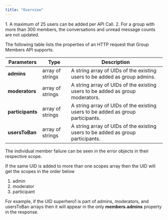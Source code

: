 ```yaml
---
title: "Overview"
---
```


<Info>
1. A maximum of 25 users can be added per API Call.
2. For a group with more than 300 members, the conversations and unread message counts are not updated.

</Info>

The following table lists the properties of an HTTP request that Group Members API supports.

| Parameters       | Type             | Description                                                                     |
| ---------------- | ---------------- | ------------------------------------------------------------------------------- |
| **admins**       | array of strings | A string array of UIDs of the existing users to be added as group admins.       |
| **moderators**   | array of strings | A string array of UIDs of the existing users to be added as group moderators.   |
| **participants** | array of strings | A string array of UIDs of the existing users to be added as group participants. |
| **usersToBan**   | array of strings | A string array of UIDs of the existing users to be added as group participants. |

The individual member failure can be seen in the error objects in their respective scope.

<Info>
If the same UID is added to more than one scopes array then the UID will get the scopes in the order below

1. admin
2. moderator
3. participant

For example, if the UID superhero1 is part of admins, moderators, and usersToBan arrays then it will appear in the only **members.admins** property in the response.

</Info>
